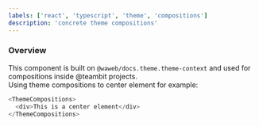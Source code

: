 ```yaml
---
labels: ['react', 'typescript', 'theme', 'compositions']
description: 'concrete theme compositions'
---
```



### Overview

This component is built on `@waweb/docs.theme.theme-context` and used for compositions inside @teambit projects.  
Using theme compositions to center element for example:

```js live
<ThemeCompositions>
  <div>This is a center element</div>
</ThemeCompositions>
```
